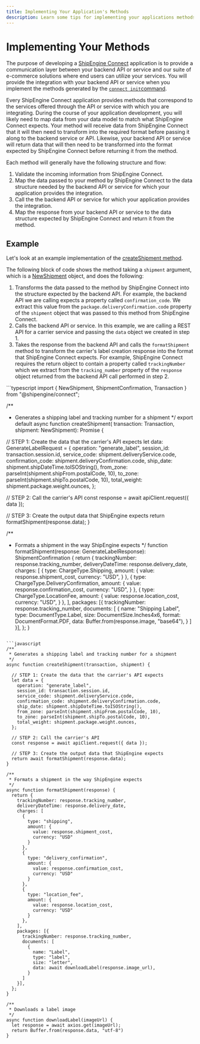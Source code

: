 ```yaml
---
title: Implementing Your Application's Methods
description: Learn some tips for implementing your applications methods and mapping your applications's services to what ShipEngine Connect expects
---
```


# Implementing Your Methods

The purpose of developing a [ShipEngine Connect](./index.mdx) application is to provide a communication layer between your backend API or service and our
suite of e-commerce solutions where end users can utilize your services. You will provide the integration with your backend API or service when you implement the
methods generated by the [`connect init`command](./cli.mdx#initialize-a-new-app).

Every ShipEngine Connect application provides methods that correspond to the services offered through the API or service with which you are integrating.
During the course of your application development, you will likely need to map data from your
data model to match what ShipEngine Connect expects. Your method will receive data from ShipEngine Connect that it will then need to transform into
the required format before passing it along to the backend service or API. Likewise, your backend API or service will return data that will then need to be transformed
into the format expected by ShipEngine Connect before returning it from the method.

Each method will generally have the following structure and flow:

1. Validate the incoming information from ShipEngine Connect.
2. Map the data passed to your method by ShipEngine Connect to the data structure needed by the backend API or service for which your application provides the integration.
3. Call the the backend API or service for which your application provides the integration.
4. Map the response from your backend API or service to the data structure expected by ShipEngine Connect and return it from the method.

## Example

Let's look at an example implementation of the [createShipment method](./reference/methods/create-shipment.mdx).

The following block of code shows the method taking a `shipment` argument, which is a [NewShipment](./reference/methods/create-shipment.mdx#parameters) object, and does the following:

1. Transforms the data passed to the method by ShipEngine Connect into the structure expected by the backend API. For example, the backend API we are calling expects a property called `confirmation_code`.
   We extract this value from the `package.deliveryConfirmation.code` property of the `shipment` object that was passed to this method from ShipEngine Connect.
2. Calls the backend API or service. In this example, we are calling a REST API for a carrier service and passing the `data` object we created in step 1.
3. Takes the response from the backend API and calls the `formatShipment` method to transform the carrier's label creation response into the format that ShipEngine Connect expects. For example, ShipEngine Connect requires
   the return object to contain a property called `trackingNumber` which we extract from the `tracking_number` property of the `response` object returned from the backend API call performed in step 2.

<CodeWrapper>
```typescript
import { NewShipment, ShipmentConfirmation, Transaction } from "@shipengine/connect";

/\*\*

- Generates a shipping label and tracking number for a shipment
  \*/
  export default async function createShipment(
  transaction: Transaction<Session>, shipment: NewShipment): Promise<ShipmentConfirmation> {

// STEP 1: Create the data that the carrier's API expects
let data: GenerateLabelRequest = {
operation: "generate_label",
session_id: transaction.session.id,
service_code: shipment.deliveryService.code,
confirmation_code: shipment.deliveryConfirmation.code,
ship_date: shipment.shipDateTime.toISOString(),
from_zone: parseInt(shipment.shipFrom.postalCode, 10),
to_zone: parseInt(shipment.shipTo.postalCode, 10),
total_weight: shipment.package.weight.ounces,
};

// STEP 2: Call the carrier's API
const response = await apiClient.request<GenerateLabelResponse>({ data });

// STEP 3: Create the output data that ShipEngine expects
return formatShipment(response.data);
}

/\*\*

- Formats a shipment in the way ShipEngine expects
  \*/
  function formatShipment(response: GenerateLabelResponse): ShipmentConfirmation {
  return {
  trackingNumber: response.tracking_number,
  deliveryDateTime: response.delivery_date,
  charges: [
  {
  type: ChargeType.Shipping,
  amount: {
  value: response.shipment_cost,
  currency: "USD",
  }
  },
  {
  type: ChargeType.DeliveryConfirmation,
  amount: {
  value: response.confirmation_cost,
  currency: "USD",
  }
  },
  {
  type: ChargeType.LocationFee,
  amount: {
  value: response.location_cost,
  currency: "USD",
  }
  },
  ],
  packages: [{
  trackingNumber: response.tracking_number,
  documents: [
  {
  name: "Shipping Label",
  type: DocumentType.Label,
  size: DocumentSize.Inches4x6,
  format: DocumentFormat.PDF,
  data: Buffer.from(response.image, "base64"),
  }
  ]
  }],
  };
  }

````

```javascript
/**
 * Generates a shipping label and tracking number for a shipment
 */
async function createShipment(transaction, shipment) {

  // STEP 1: Create the data that the carrier's API expects
  let data = {
    operation: "generate_label",
    session_id: transaction.session.id,
    service_code: shipment.deliveryService.code,
    confirmation_code: shipment.deliveryConfirmation.code,
    ship_date: shipment.shipDateTime.toISOString(),
    from_zone: parseInt(shipment.shipFrom.postalCode, 10),
    to_zone: parseInt(shipment.shipTo.postalCode, 10),
    total_weight: shipment.package.weight.ounces,
  };

  // STEP 2: Call the carrier's API
  const response = await apiClient.request({ data });

  // STEP 3: Create the output data that ShipEngine expects
  return await formatShipment(response.data);
}

/**
 * Formats a shipment in the way ShipEngine expects
 */
async function formatShipment(response) {
  return {
    trackingNumber: response.tracking_number,
    deliveryDateTime: response.delivery_date,
    charges: [
      {
        type: "shipping",
        amount: {
          value: response.shipment_cost,
          currency: "USD"
        }
      },
      {
        type: "delivery_confirmation",
        amount: {
          value: response.confirmation_cost,
          currency: "USD"
        }
      },
      {
        type: "location_fee",
        amount: {
          value: response.location_cost,
          currency: "USD"
        }
      },
    ],
    packages: [{
      trackingNumber: response.tracking_number,
      documents: [
        {
          name: "Label",
          type: "label",
          size: "letter",
          data: await downloadLabel(response.image_url),
        }
      ]
    }],
  };
}

/**
 * Downloads a label image
 */
async function downloadLabel(imageUrl) {
  let response = await axios.get(imageUrl);
  return Buffer.from(response.data, "utf-8")
}
````

</CodeWrapper>

<Pager
  prev="./create-first-app.mdx"
  prevTitle="Creating Your First App"
  next="./typescript.mdx"
  nextTitle="Developing in TypeScript"
/>
